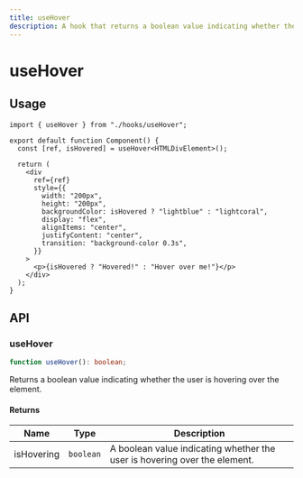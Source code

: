 ```yaml
---
title: useHover
description: A hook that returns a boolean value indicating whether the user is hovering over an element.
---
```


# useHover

## Usage

```tsx title="Component.tsx"
import { useHover } from "./hooks/useHover";

export default function Component() {
  const [ref, isHovered] = useHover<HTMLDivElement>();

  return (
    <div
      ref={ref}
      style={{
        width: "200px",
        height: "200px",
        backgroundColor: isHovered ? "lightblue" : "lightcoral",
        display: "flex",
        alignItems: "center",
        justifyContent: "center",
        transition: "background-color 0.3s",
      }}
    >
      <p>{isHovered ? "Hovered!" : "Hover over me!"}</p>
    </div>
  );
}
```

## API

### useHover

```ts
function useHover(): boolean;
```

Returns a boolean value indicating whether the user is hovering over the element.

#### Returns

| Name       | Type      | Description                                                               |
| ---------- | --------- | ------------------------------------------------------------------------- |
| isHovering | `boolean` | A boolean value indicating whether the user is hovering over the element. |
